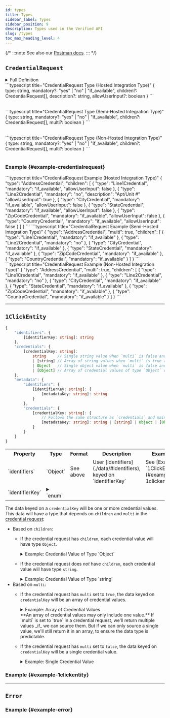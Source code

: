 ```yaml
---
id: types
title: Types
sidebar_label: Types
sidebar_position: 9
description: Types used in the Verified API
slug: /types
toc_max_heading_level: 4
---
```



{/* :::note
See also our [Postman docs](https://api.docs.verified.inc/).
::: */}


## `CredentialRequest`

<details>
    <summary>Full Definition</summary>
    <FullDefinitionAdmonition/>
    ```typescript title="CredentialRequest Type"
    {
        type: string,
        mandatory?: "yes" | "no" | "if_available",
        children?: CredentialRequest[],
        description?: string,
        allowUserInput?: boolean,
        multi?: boolean
    }
    ```
    <table>
        <CredentialRequestTableShared/>
        <CredentialRequestTableHosted/>
        <CredentialRequestTableSemiHostedAndNonHosted/>
    </table>
</details>

<Tabs groupId="integrationType" queryString="integrationType">
<TabItem value="hosted" label="Hosted" default>
    <IntegrationTypeAdmonition option="Hosted"/>
    ```typescript title="CredentialRequest Type (Hosted Integration Type)"
    {
        type: string,
        mandatory?: "yes" | "no" | "if_available",
        children?: CredentialRequest[],
        description?: string,
        allowUserInput?: boolean
    }
    ```
    <table>
        <CredentialRequestTableShared/>
        <CredentialRequestTableHosted/>
    </table>
</TabItem>
<TabItem value="semi-hosted" label="Semi-Hosted" default>
    <IntegrationTypeAdmonition option="Semi-Hosted"/>
    ```typescript title="CredentialRequest Type (Semi-Hosted Integration Type)"
    {
        type: string,
        mandatory?: "yes" | "no" | "if_available",
        children?: CredentialRequest[],
        multi?: boolean
    }
    ```
    <table>
        <CredentialRequestTableShared/>
        <CredentialRequestTableSemiHostedAndNonHosted/>
    </table>
</TabItem>
<TabItem value="non-hosted" label="Non-Hosted" default>
    <IntegrationTypeAdmonition option="Non-Hosted"/>
    ```typescript title="CredentialRequest Type (Non-Hosted Integration Type)"
    {
        type: string,
        mandatory?: "yes" | "no" | "if_available",
        children?: CredentialRequest[],
        multi?: boolean
    }
    ```
    <table>
        <CredentialRequestTableShared/>
        <CredentialRequestTableSemiHostedAndNonHosted/>
    </table>
</TabItem>
</Tabs>


### Example {#example-credentialrequest}

<Tabs groupId="integrationType" queryString="integrationType">
<TabItem value="hosted" label="Hosted" default>
    <IntegrationTypeAdmonition option="Hosted"/>
    ```typescript title="CredentialRequest Example (Hosted Integration Type)"
    {
        "type": "AddressCredential",
        "children": [
            {
                "type": "Line1Credential",
                "mandatory": "if_available",
                "allowUserInput": false
            },
            {
                "type": "Line2Credential",
                "mandatory": "no",
                "description": "Apt/Unit #"
                "allowUserInput": true
            },
            {
                "type": "CityCredential",
                "mandatory": "if_available",
                "allowUserInput": false
            },
            {
                "type": "StateCredential",
                "mandatory": "if_available",
                "allowUserInput": false
            },
            {
                "type": "ZipCodeCredential",
                "mandatory": "if_available",
                "allowUserInput": false
            },
            {
                "type": "CountryCredential",
                "mandatory": "if_available",
                "allowUserInput": false
            }
        ]
    }
    ```
</TabItem>
<TabItem value="semi-hosted" label="Semi-Hosted" default>
    <IntegrationTypeAdmonition option="Semi-Hosted"/>
    ```typescript title="CredentialRequest Example (Semi-Hosted Integration Type)"
    {
        "type": "AddressCredential",
        "multi": true,
        "children": [
            {
                "type": "Line1Credential",
                "mandatory": "if_available"
            },
            {
                "type": "Line2Credential",
                "mandatory": "no"
            },
            {
                "type": "CityCredential",
                "mandatory": "if_available"
            },
            {
                "type": "StateCredential",
                "mandatory": "if_available"
            },
            {
                "type": "ZipCodeCredential",
                "mandatory": "if_available"
            },
            {
                "type": "CountryCredential",
                "mandatory": "if_available"
            }
        ]
    }
    ```
</TabItem>
<TabItem value="non-hosted" label="Non-Hosted" default>
    <IntegrationTypeAdmonition option="Non-Hosted"/>
    ```typescript title="CredentialRequest Example (Non-Hosted Integration Type)"
    {
        "type": "AddressCredential",
        "multi": true,
        "children": [
            {
                "type": "Line1Credential",
                "mandatory": "if_available"
            },
            {
                "type": "Line2Credential",
                "mandatory": "no"
            },
            {
                "type": "CityCredential",
                "mandatory": "if_available"
            },
            {
                "type": "StateCredential",
                "mandatory": "if_available"
            },
            {
                "type": "ZipCodeCredential",
                "mandatory": "if_available"
            },
            {
                "type": "CountryCredential",
                "mandatory": "if_available"
            }
        ]
    }
    ```
</TabItem>
</Tabs>

---


## `1ClickEntity`

```typescript title="1ClickEntity Type"
{
    "identifiers": {
        [identifierKey: string]: string
    },
    "credentials": {
        [credentialKey: string]: 
            string     // Single string value when `multi` is false and `children` isn't included in the credential requests
            | [string] // Array of string values when `multi` is true and `children` isn't included in the credential requests
            | Object   // Single object value when `multi` is false and `children` is included in the credential requests
            | [Object] // Array of credential values of type `Object` when `multi` is true and `children` is present
    },
    "metadata": {
        "identifiers": {
            [identifierKey: string]: {
                [metadataKey: string]: string
            }
        },
        "credentials": {
            [credentialKey: string]: {
                // Follows the same structure as `credentials` and maintains the same order for array items when `multi` is set to `true`
                [metadataKey: string]: string | [string] | Object | [Object]
            }
        }
    }
}
```

<table>
    <tr>
        <th>Property</th>
        <th>Type</th>
        <th>Format</th>
        <th>Description</th>
        <th>Example</th>
    </tr>
    <tr>
        <td>`identifiers`</td>
        <td>`Object`</td>
        <td>See above</td>
        <td>User [identifiers](./data/#identifiers), keyed on `identifierKey`</td>
        <td>See [Example `1ClickEntity`](#example-1clickentity)</td>
    </tr>
    <tr>
        <td>`identifierKey`</td>
        <td>
            <details>
                <summary>`enum`</summary>

                Possible values (see [identifiers](./data/#identifiers) for details):
                    - `phone`
                    - `email`
            </details>
        </td>
        <td>`camelCase`</td>
        <td>The type of identifier</td>
        <td>`"phone"`</td>
    </tr>
    <tr>
        <td>`credentials`</td>
        <td>`Object`</td>
        <td>See above</td>
        <td>User [credentials](./data/#credentials), keyed on `credentialKey`</td>
        <td>See [Example `1ClickEntity`](#example-1clickentity)</td>
    </tr>
    <tr>
        <td>`credentialKey`</td>
        <td>
            <details>
                <summary>`enum`</summary>

                Possible values (see [credentials](./data/#credential) for details):
                    - `phone`
                    - `email`
                    - `fullName.firstName`
                    - `fullName.middleName`
                    - `fullName.lastName`
                    - `address.line1`
                    - `address.line2`
                    - `address.city`
                    - `address.state`
                    - `address.zipCode`
                    - `address.country`
                    - `birthDate`
                    - `ssn`
            </details>
        </td>
        <td>`camelCase`</td>
        <td>
            The type of user data a credential has
        </td>
        <td>`"firstName"`</td>
    </tr>
    <tr>
        <td>`metadata`</td>
        <td>`Object`</td>
        <td>See above</td>
        <td>[Metadata](./data/#metadata), keyed on `metadataKey`</td>
        <td>See [Example `1ClickEntity`](#example-1clickentity)</td>
    </tr>
    <tr>
        <td>`metadataKey`</td>
        <td>
            <details>
                <summary>`enum`</summary>

                Possible values:
                    - `id`
                    - `verificationMethod`
                    - `status`
                    - `issuanceDate`
                    - `expirationDate`
            </details>
        </td>
        <td>`camelCase`</td>
        <td>Any additional data that's not a user's identity data (identifiers or credentials)</td>
        <td>`"verificationMethod"`</td>
    </tr>
</table>

The data keyed on a `credentialKey` will be one or more credential values. This data will have a type that depends on `children` and `multi` in the [credential request](#credentialrequest):
- Based on `children`:
    - If the credential request has `children`, each credential value will have type `Object`.
        <details>
            <summary>
                Example: Credential Value of Type `Object`
            </summary>
            If the credential request has `children`:
            ```typescript title="CredentialRequest with children"
            {
                "type": "AddressCredential",
                "children": [
                    {
                        "type": "Line1Credential"
                    },
                    {
                        "type": "Line2Credential"
                    },
                    {
                        "type": "CityCredential"
                    },
                    {
                        "type": "StateCredential"
                    },
                    {
                        "type": "ZipCodeCredential"
                    },
                    {
                        "type": "CountryCredential"
                    }
                ]
            }
            ```

            Then, the credential returned will have type `Object` (and so will the corresponding metadata):
            ```typescript title="1ClickEntity for CredentialRequest with children"
            {
                ...
                "credentials": {
                    "address": {
                        "line1": "5320 Newell Rd",
                        "city": "Palo Alto",
                        "state": "CA",
                        "zipCode": "94303",
                        "country": "US"
                    }
                },
                "metadata": {
                    ...
                    "credentials": {
                        "id": {
                            "address": {
                                "line1": "f5a4dc93-bc06-4bb8-bd05-17b5ba912bcd",
                                "city": "efd3820f-676a-4db1-b63e-695b66ed8ba0",
                                "state": "b65022a2-2016-41df-88f3-252e8e3a29c5",
                                "zipCode": "b747ff84-39d8-4df9-98f9-24a465f1a9ae",
                                "country": "d57a7bca-2a7c-4671-86ad-5647731cad02"
                            },
                        },
                        ...
                    }
                }
            }
            ```
        </details>

    - If the credential request does _not_ have `children`, each credential value will have type `string`.
        <details>
            <summary>
                Example: Credential Value of Type `string`
            </summary>
            If the credential request does _not_ have children:
            ```typescript title="CredentialRequest without children"
            {
                "type": "EmailCredential",
            }
            ```

            Then, the credential returned will have type `string` (and so will the corresponding metadata):
            ```typescript title="1ClickEntity for CredentialRequest without children"
            {
                ...
                "credentials": {
                    "email": "richard@piedpiper.net"
                },
                "metadata": {
                    ...
                    "credentials": {
                        "id": {
                            "email": "8a1d4e35-413d-496b-b499-8810b55cfb5c"
                        },
                        ...
                    }
                }
            }
            ```
        </details>
- Based on `multi`:
    - If the credential request has `multi` set to `true`, the data keyed on `credentialKey` will be an array of credential values.
        <details>
            <summary>
                Example: Array of Credential Values
            </summary>
            If the credential request has `multi` set to `true`:
            ```typescript title="CredentialRequest with multi true, with children"
            {
                "type": "AddressCredential",
                "children": [
                    {
                        "type": "Line1Credential"
                    },
                    {
                        "type": "Line2Credential"
                    },
                    {
                        "type": "CityCredential"
                    },
                    {
                        "type": "StateCredential"
                    },
                    {
                        "type": "ZipCodeCredential"
                    },
                    {
                        "type": "CountryCredential"
                    }
                ],
                "multi": true
            }
            ```
            ```typescript title="CredentialRequest with multi true, without children"
            {
                "type": "EmailCredential",
                "multi": true
            }
            ```

            Then, the data returned will be an array of credential values, so it will have type `[Object]` or `[string]` (and so will the corresponding metadata):
            ```typescript title="1ClickEntity for CredentialRequest with multi true, with children"
            {
                ...
                "credentials": {
                    "address": [
                        {
                            "line1": "5320 Newell Rd",
                            "city": "Palo Alto",
                            "state": "CA",
                            "zipCode": "94303",
                            "country": "US"
                        },
                        {
                            "line1": "9536 Meadow Dr",
                            "line2": "Apt 301",
                            "city": "San Francisco",
                            "state": "CA",
                            "zipCode": "94112",
                            "country": "US"
                        },
                        ...
                    ],
                },
                "metadata": {
                    ...
                    "credentials": {
                        "id": {
                            "address": [
                                {
                                    "line1": "f5a4dc93-bc06-4bb8-bd05-17b5ba912bcd",
                                    "city": "efd3820f-676a-4db1-b63e-695b66ed8ba0",
                                    "state": "b65022a2-2016-41df-88f3-252e8e3a29c5",
                                    "zipCode": "b747ff84-39d8-4df9-98f9-24a465f1a9ae",
                                    "country": "d57a7bca-2a7c-4671-86ad-5647731cad02"
                                },
                                {
                                    "line1": "6c7350bd-ea84-485b-baa8-fba3381cc859",
                                    "line2": "5311e2c8-67a1-4fe4-8ddb-88dc8a900915",
                                    "city": "c315d4ed-34c6-41a9-b7ca-c17cb4bac927",
                                    "state": "e3774b5f-0996-4dc7-a9b3-8ad24c9a286c",
                                    "zipCode": "abc2e42c-2864-4bf6-b262-05cb51416957",
                                    "country": "fca7d486-c99b-436e-9a92-95e221e4ba5d"
                                },
                                ...
                            ],
                        },
                        ...
                    }
                }
            }
            ```
            ```typescript title="1ClickEntity for CredentialRequest with multi true, without children"
            {
                ...
                "credentials": {
                    "email": [
                        "richard@piedpiper.net",
                        "richard@hooli.com",
                        ...
                    ],
                },
                "metadata": {
                    ...
                    "credentials": {
                        "id": {
                            "email": [
                                "8a1d4e35-413d-496b-b499-8810b55cfb5c",
                                "b82e39cf-3bb6-4105-b9c1-bfd1ed2a4dbc",
                                ...
                            ]
                        },
                        ...
                    }
                }
            }
            ```
        </details>
        <Admonition type="warning" title="Arrays May Be Single Valued">
            **An array of credential values may only include one value.** If `multi` is set to `true` in a credential request, we'll return multiple values _if_ we can source them. But if we can only source a single value, we'll still return it in an array, to ensure the data type is predictable.
        </Admonition>
    - If the credential request has `multi` set to `false`, the data keyed on `credentialKey` will be a single credential value. 
        <details>
            <summary>
                Example: Single Credential Value
            </summary>
            If the credential request has `multi` set to `false`:
            ```typescript title="CredentialRequest with multi false, with children"
            {
                "type": "AddressCredential",
                "children": [
                    {
                        "type": "Line1Credential"
                    },
                    {
                        "type": "Line2Credential"
                    },
                    {
                        "type": "CityCredential"
                    },
                    {
                        "type": "StateCredential"
                    },
                    {
                        "type": "ZipCodeCredential"
                    },
                    {
                        "type": "CountryCredential"
                    }
                ],
                "multi": false
            }
            ```
            ```typescript title="CredentialRequest with multi false, without children"
            {
                "type": "EmailCredential",
                "multi": false
            }
            ```

            Then, the data returned will be a single credential value, so it will have type `Object` or `string` (and so will the corresponding metadata):
            ```typescript title="1ClickEntity for CredentialRequest with multi false, with children"
            {
                ...
                "credentials": {
                    "address": {
                        "line1": "5320 Newell Rd",
                        "city": "Palo Alto",
                        "state": "CA",
                        "zipCode": "94303",
                        "country": "US"
                    }
                },
                "metadata": {
                    ...
                    "credentials": {
                        "id": {
                            "address": {
                                "line1": "f5a4dc93-bc06-4bb8-bd05-17b5ba912bcd",
                                "city": "efd3820f-676a-4db1-b63e-695b66ed8ba0",
                                "state": "b65022a2-2016-41df-88f3-252e8e3a29c5",
                                "zipCode": "b747ff84-39d8-4df9-98f9-24a465f1a9ae",
                                "country": "d57a7bca-2a7c-4671-86ad-5647731cad02"
                            }
                        },
                        ...
                    }
                }
            }
            ```
            ```typescript title="1ClickEntity for CredentialRequest with multi false, without children"
            {
                ...
                "credentials": {
                    "email": "richard@piedpiper.net"
                },
                "metadata": {
                    ...
                    "credentials": {
                        "id": {
                            "email": "8a1d4e35-413d-496b-b499-8810b55cfb5c"
                        },
                        ...
                    }
                }
            }
            ```
        </details>


### Example {#example-1clickentity}

<OneClickEntityExample/>

---


## `Error`

<ErrorType/>


### Example {#example-error}

<ErrorExampleOce011/>